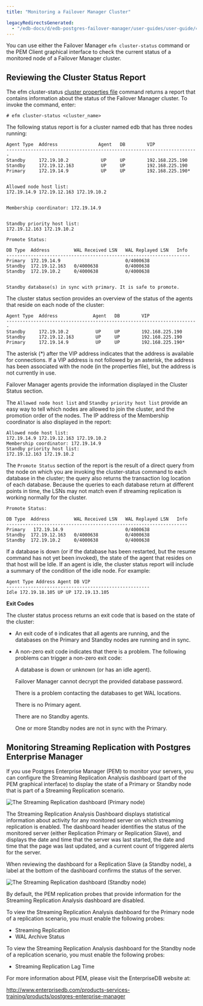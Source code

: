 ```yaml
---
title: "Monitoring a Failover Manager Cluster"

legacyRedirectsGenerated:
  - "/edb-docs/d/edb-postgres-failover-manager/user-guides/user-guide/4.1/monitoring_efm_cluster.html"
---
```


<div id="monitoring_efm_cluster" class="registered_link"></div>

You can use either the Failover Manager `efm cluster-status` command or the PEM Client graphical interface to check the current status of a monitored node of a Failover Manager cluster.

## Reviewing the Cluster Status Report

The efm cluster-status [cluster properties file](07_using_efm_utility/#efm_cluster_status) command returns a report that contains information about the status of the Failover Manager cluster. To invoke the command, enter:

```text
# efm cluster-status <cluster_name>
```

The following status report is for a cluster named edb that has three nodes running:

```text
Agent Type  Address               Agent   DB        VIP
-----------------------------------------------------------------------
Standby     172.19.10.2            UP     UP        192.168.225.190
Standby     172.19.12.163          UP     UP        192.168.225.190
Primary     172.19.14.9            UP     UP        192.168.225.190*


Allowed node host list:
172.19.14.9 172.19.12.163 172.19.10.2


Membership coordinator: 172.19.14.9


Standby priority host list:
172.19.12.163 172.19.10.2

Promote Status:

DB Type  Address         WAL Received LSN   WAL Replayed LSN   Info
--------------------------------------------------------------------
Primary  172.19.14.9                        0/4000638
Standby  172.19.12.163   0/4000638          0/4000638
Standby  172.19.10.2     0/4000638          0/4000638


Standby database(s) in sync with primary. It is safe to promote.
```

The cluster status section provides an overview of the status of the agents that reside on each node of the cluster:

```text
Agent Type  Address             Agent   DB        VIP
-----------------------------------------------------------------------
Standby     172.19.10.2          UP     UP        192.168.225.190
Standby     172.19.12.163        UP     UP        192.168.225.190
Primary     172.19.14.9          UP     UP        192.168.225.190*
```

The asterisk (\*) after the VIP address indicates that the address is available for connections. If a VIP address is not followed by an asterisk, the address has been associated with the node (in the properties file), but the address is not currently in use.

Failover Manager agents provide the information displayed in the Cluster Status section.

The `Allowed node host list` and `Standby priority host list` provide an easy way to tell which nodes are allowed to join the cluster, and the promotion order of the nodes. The IP address of the Membership coordinator is also displayed in the report:

```text
Allowed node host list:
172.19.14.9 172.19.12.163 172.19.10.2
Membership coordinator: 172.19.14.9
Standby priority host list:
172.19.12.163 172.19.10.2
```

The `Promote Status` section of the report is the result of a direct query from the node on which you are invoking the cluster-status command to each database in the cluster; the query also returns the transaction log location of each database. Because the queries to each database return at different points in time, the LSNs may not match even if streaming replication is working normally for the cluster.

```text
Promote Status:

DB Type  Address         WAL Received LSN   WAL Replayed LSN   Info
-------------------------------------------------------------------
Primary   172.19.14.9                       0/4000638
Standby  172.19.12.163   0/4000638          0/4000638
Standby  172.19.10.2     0/4000638          0/4000638
```

If a database is down (or if the database has been restarted, but the resume command has not yet been invoked), the state of the agent that resides on that host will be Idle. If an agent is idle, the cluster status report will include a summary of the condition of the idle node. For example:

```text
Agent Type Address Agent DB VIP
-----------------------------------------------------
Idle 172.19.18.105 UP UP 172.19.13.105
```

**Exit Codes**

The cluster status process returns an exit code that is based on the state of the cluster:

-   An exit code of `0` indicates that all agents are running, and the databases on the Primary and Standby nodes are running and in sync.

-   A non-zero exit code indicates that there is a problem. The following problems can trigger a non-zero exit code:

    A database is down or unknown (or has an idle agent).

    Failover Manager cannot decrypt the provided database password.

    There is a problem contacting the databases to get WAL locations.

    There is no Primary agent.

    There are no Standby agents.

    One or more Standby nodes are not in sync with the Primary.

## Monitoring Streaming Replication with Postgres Enterprise Manager

If you use Postgres Enterprise Manager (PEM) to monitor your servers, you can configure the Streaming Replication Analysis dashboard (part of the PEM graphical interface) to display the state of a Primary or Standby node that is part of a Streaming Replication scenario.

![The Streaming Replication dashboard (Primary node)](images/str_replication_dashboard_master.png)

The Streaming Replication Analysis Dashboard displays statistical information about activity for any monitored server on which streaming replication is enabled. The dashboard header identifies the status of the monitored server (either Replication Primary or Replication Slave), and displays the date and time that the server was last started, the date and time that the page was last updated, and a current count of triggered alerts for the server.

When reviewing the dashboard for a Replication Slave (a Standby node), a label at the bottom of the dashboard confirms the status of the server.

![The Streaming Replication dashboard (Standby node)](images/str_replication_dashboard_standby.png)

By default, the PEM replication probes that provide information for the Streaming Replication Analysis dashboard are disabled.

To view the Streaming Replication Analysis dashboard for the Primary node of a replication scenario, you must enable the following probes:

-   Streaming Replication
-   WAL Archive Status

To view the Streaming Replication Analysis dashboard for the Standby node of a replication scenario, you must enable the following probes:

-   Streaming Replication Lag Time

For more information about PEM, please visit the EnterpriseDB website at:

<http://www.enterprisedb.com/products-services-training/products/postgres-enterprise-manager>
